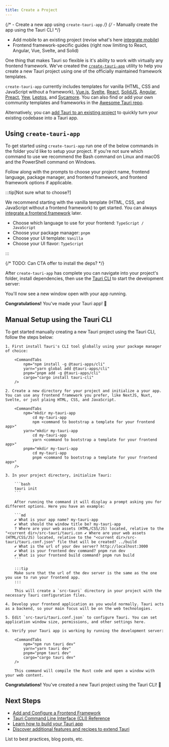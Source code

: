 ```yaml
---
title: Create a Project
---
```



<Stub>

{/* - Create a new app using `create-tauri-app` */}
{/* - Manually create the app using the Tauri CLI */}

- Add mobile to an existing project (revise what's here [integrate mobile](/guides/create/mobile))
- Frontend framework-specific guides (right now limiting to React, Angular, Vue, Svelte, and Solid)

</Stub>

One thing that makes Tauri so flexible is it's ability to work with virtually any frontend framework. We've created the [`create-tauri-app`](https://github.com/tauri-apps/create-tauri-app) utility to help you create a new Tauri project using one of the officially maintained framework templates.

`create-tauri-app` currently includes templates for vanilla (HTML, CSS and JavaScript without a framework), [Vue.js](https://vuejs.org), [Svelte](https://svelte.dev), [React](https://reactjs.org/), [SolidJS](https://www.solidjs.com/), [Angular](https://angular.io/), [Preact](https://preactjs.com/), [Yew](https://yew.rs/), [Leptos](https://github.com/leptos-rs/leptos), and [Sycamore](https://sycamore-rs.netlify.app/). You can also find or add your own community templates and frameworks in the [Awesome Tauri repo](https://github.com/tauri-apps/awesome-tauri).

Alternatively, you can [add Tauri to an existing project](/guides/create/existing-project) to quickly turn your existing codebase into a Tauri app.

## Using `create-tauri-app`

To get started using `create-tauri-app` run one of the below commands in the folder you'd like to setup your project. If you're not sure which command to use we recommend the Bash command on Linux and macOS and the PowerShell command on Windows.

<Cta />

Follow along with the prompts to choose your project name, frontend language, package manager, and frontend framework, and frontend framework options if applicable.

:::tip[Not sure what to choose?]

We recommend starting with the vanilla template (HTML, CSS, and JavaScript without a frontend framework) to get started. You can always [integrate a frontend framework](/guides/create/existing-project) later.

- Choose which language to use for your frontend: `TypeScript / JavaScript`
- Choose your package manager: `pnpm`
- Choose your UI template: `Vanilla`
- Choose your UI flavor: `TypeScript`

:::

{/* TODO: Can CTA offer to install the deps? */}

After `create-tauri-app` has complete you can navigate into your project's folder, install dependencies, then use the [Tauri CLI](/references/v2/cli) to start the development server:

<CommandTabs
	npm="cd my-tauri-app
    npm install
    npm run tauri dev"
	yarn="cd my-tauri-app
    yarn install
    yarn tauri dev"
	pnpm="cd my-tauri-app
    pnpm install
    pnpm tauri dev"
	cargo="cd my-tauri-app
    cargo tauri dev"
/>

You'll now see a new window open with your app running.

**Congratulations!** You've made your Tauri app! 🚀

## Manual Setup using the Tauri CLI

To get started manually creating a new Tauri project using the Tauri CLI, follow the steps below:

<Steps>

    1. First install Tauri's CLI tool globally using your package manager of choice:

        <CommandTabs
            npm="npm install -g @tauri-apps/cli"
            yarn="yarn global add @tauri-apps/cli"
            pnpm="pnpm add -g @tauri-apps/cli"
            cargo="cargo install tauri-cli"
        />

    2. Create a new directory for your project and initialize a your app. You can use any frontend framework you prefer, like NextJS, Nuxt, Svelte, or just plaing HTML, CSS, and JavaScript.

        <CommandTabs
            npm="mkdir my-tauri-app
                cd my-tauri-app
                npm <command to bootstrap a template for your frontend app>"
            yarn="mkdir my-tauri-app
                cd my-tauri-app
                yarn <command to bootstrap a template for your frontend app>"
            pnpm="mkdir my-tauri-app
                cd my-tauri-app
                pnpm <command to bootstrap a template for your frontend app>"
        />

    3. In your project directory, initialize Tauri:

        ```bash
        tauri init
        ```

        After running the command it will display a prompt asking you for different options. Here you have an example:

        ```md
        ✔ What is your app name? my-tauri-app
        ✔ What should the window title be? my-tauri-app
        ? Where are your web assets (HTML/CSS/JS) located, relative to the "<current dir>/src-tauri/tauri.con ✔ Where are your web assets (HTML/CSS/JS) located, relative to the "<current dir>/src-tauri/tauri.conf.json" file that will be created? ../build
        ✔ What is the url of your dev server? http://localhost:3000
        ✔ What is your frontend dev command? pnpm run dev
        ✔ What is your frontend build command? pnpm run build
        ```

        :::tip
        Make sure that the url of the dev server is the same as the one you use to run your frontend app.
        :::

        This will create a `src-tauri` directory in your project with the necessary Tauri configuration files.

    4. Develop your frontend application as you would normally. Tauri acts as a backend, so your main focus will be on the web technologies.

    5. Edit `src-tauri/tauri.conf.json` to configure Tauri. You can set application window size, permissions, and other settings here.

    6. Verify your Tauri app is working by running the development server:

        <CommandTabs
            npm="npm run tauri dev"
            yarn="yarn tauri dev"
            pnpm="pnpm tauri dev"
            cargo="cargo tauri dev"
        />

        This command will compile the Rust code and open a window with your web content.

</Steps>

**Congratulations!** You've created a new Tauri project using the Tauri CLI! 🚀

## Next Steps

- [Add and Configure a Frontend Framework](/guides/frontend)
- [Tauri Command Line Interface (CLI) Reference](/references/v2/cli)
- [Learn how to build your Tauri app](/guides/build)
- [Discover additional features and recipes to extend Tauri](/features)

<Card title="Additional Resources" icon="document">

List to best practices, blog posts, etc.

</Card>
